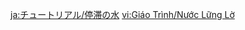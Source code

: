 {{Tutorial
|title    = Slowing Water
|subtitle = Combat Knowledge
|type     = Adventure
|icon     = Icon Tutorial Combat.png
|about    = Slowing Water
|image1   = Tutorial Adventure Slowing Water.png
|text1    = "Slowing Water" will increase {{Color|help|your character's skill CD durations}}. If you can remove the Hydro attribute from the character through an {{Color|help|Elemental Reaction}}, then this debuff will no longer apply.
|sort     = 6013
}}

[[ja:チュートリアル/停滞の水]]
[[vi:Giáo Trình/Nước Lững Lờ]]